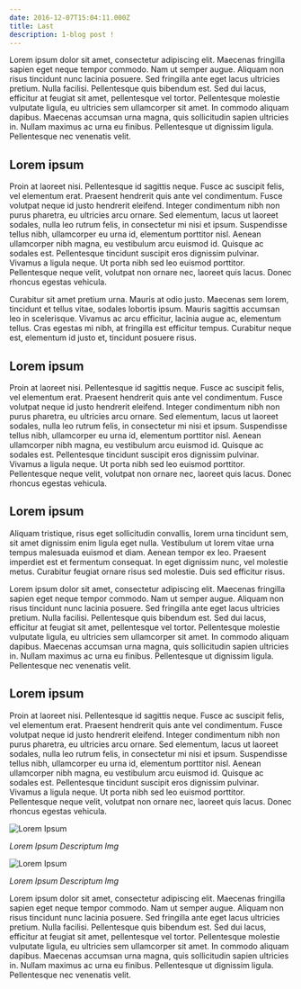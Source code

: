 ```yaml
---
date: 2016-12-07T15:04:11.000Z
title: Last
description: 1-blog post !
---
```


Lorem ipsum dolor sit amet, consectetur adipiscing elit. Maecenas fringilla sapien eget neque tempor commodo. Nam ut semper augue. Aliquam non risus tincidunt nunc lacinia posuere. Sed fringilla ante eget lacus ultricies pretium. Nulla facilisi. Pellentesque quis bibendum est. Sed dui lacus, efficitur at feugiat sit amet, pellentesque vel tortor. Pellentesque molestie vulputate ligula, eu ultricies sem ullamcorper sit amet. In commodo aliquam dapibus. Maecenas accumsan urna magna, quis sollicitudin sapien ultricies in. Nullam maximus ac urna eu finibus. Pellentesque ut dignissim ligula. Pellentesque nec venenatis velit.

## Lorem ipsum

Proin at laoreet nisi. Pellentesque id sagittis neque. Fusce ac suscipit felis, vel elementum erat. Praesent hendrerit quis ante vel condimentum. Fusce volutpat neque id justo hendrerit eleifend. Integer condimentum nibh non purus pharetra, eu ultricies arcu ornare. Sed elementum, lacus ut laoreet sodales, nulla leo rutrum felis, in consectetur mi nisi et ipsum. Suspendisse tellus nibh, ullamcorper eu urna id, elementum porttitor nisl. Aenean ullamcorper nibh magna, eu vestibulum arcu euismod id. Quisque ac sodales est. Pellentesque tincidunt suscipit eros dignissim pulvinar. Vivamus a ligula neque. Ut porta nibh sed leo euismod porttitor. Pellentesque neque velit, volutpat non ornare nec, laoreet quis lacus. Donec rhoncus egestas vehicula.

Curabitur sit amet pretium urna. Mauris at odio justo. Maecenas sem lorem, tincidunt et tellus vitae, sodales lobortis ipsum. Mauris sagittis accumsan leo in scelerisque. Vivamus ac arcu efficitur, lacinia augue ac, elementum tellus. Cras egestas mi nibh, at fringilla est efficitur tempus. Curabitur neque est, elementum id justo et, tincidunt posuere risus.

## Lorem ipsum

Proin at laoreet nisi. Pellentesque id sagittis neque. Fusce ac suscipit felis, vel elementum erat. Praesent hendrerit quis ante vel condimentum. Fusce volutpat neque id justo hendrerit eleifend. Integer condimentum nibh non purus pharetra, eu ultricies arcu ornare. Sed elementum, lacus ut laoreet sodales, nulla leo rutrum felis, in consectetur mi nisi et ipsum. Suspendisse tellus nibh, ullamcorper eu urna id, elementum porttitor nisl. Aenean ullamcorper nibh magna, eu vestibulum arcu euismod id. Quisque ac sodales est. Pellentesque tincidunt suscipit eros dignissim pulvinar. Vivamus a ligula neque. Ut porta nibh sed leo euismod porttitor. Pellentesque neque velit, volutpat non ornare nec, laoreet quis lacus. Donec rhoncus egestas vehicula.

## Lorem ipsum

Aliquam tristique, risus eget sollicitudin convallis, lorem urna tincidunt sem, sit amet dignissim enim ligula eget nulla. Vestibulum ut lorem vitae urna tempus malesuada euismod et diam. Aenean tempor ex leo. Praesent imperdiet est et fermentum consequat. In eget dignissim nunc, vel molestie metus. Curabitur feugiat ornare risus sed molestie. Duis sed efficitur risus.

Lorem ipsum dolor sit amet, consectetur adipiscing elit. Maecenas fringilla sapien eget neque tempor commodo. Nam ut semper augue. Aliquam non risus tincidunt nunc lacinia posuere. Sed fringilla ante eget lacus ultricies pretium. Nulla facilisi. Pellentesque quis bibendum est. Sed dui lacus, efficitur at feugiat sit amet, pellentesque vel tortor. Pellentesque molestie vulputate ligula, eu ultricies sem ullamcorper sit amet. In commodo aliquam dapibus. Maecenas accumsan urna magna, quis sollicitudin sapien ultricies in. Nullam maximus ac urna eu finibus. Pellentesque ut dignissim ligula. Pellentesque nec venenatis velit.

## Lorem ipsum

Proin at laoreet nisi. Pellentesque id sagittis neque. Fusce ac suscipit felis, vel elementum erat. Praesent hendrerit quis ante vel condimentum. Fusce volutpat neque id justo hendrerit eleifend. Integer condimentum nibh non purus pharetra, eu ultricies arcu ornare. Sed elementum, lacus ut laoreet sodales, nulla leo rutrum felis, in consectetur mi nisi et ipsum. Suspendisse tellus nibh, ullamcorper eu urna id, elementum porttitor nisl. Aenean ullamcorper nibh magna, eu vestibulum arcu euismod id. Quisque ac sodales est. Pellentesque tincidunt suscipit eros dignissim pulvinar. Vivamus a ligula neque. Ut porta nibh sed leo euismod porttitor. Pellentesque neque velit, volutpat non ornare nec, laoreet quis lacus. Donec rhoncus egestas vehicula.

![Lorem Ipsum](/uploads/logo.png)

_Lorem Ipsum Descriptum Img_

![Lorem Ipsum](/uploads/home.png)

_Lorem Ipsum Descriptum Img_

Lorem ipsum dolor sit amet, consectetur adipiscing elit. Maecenas fringilla sapien eget neque tempor commodo. Nam ut semper augue. Aliquam non risus tincidunt nunc lacinia posuere. Sed fringilla ante eget lacus ultricies pretium. Nulla facilisi. Pellentesque quis bibendum est. Sed dui lacus, efficitur at feugiat sit amet, pellentesque vel tortor. Pellentesque molestie vulputate ligula, eu ultricies sem ullamcorper sit amet. In commodo aliquam dapibus. Maecenas accumsan urna magna, quis sollicitudin sapien ultricies in. Nullam maximus ac urna eu finibus. Pellentesque ut dignissim ligula. Pellentesque nec venenatis velit.
